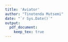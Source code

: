 ```yaml
---
title: 'Aviator'
author: "Tinotenda Mutsemi"
date: "`r Sys.Date()`"
output:
  pdf_document:
    keep_tex: true
---
```


```r

```

